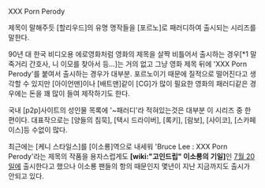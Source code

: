 XXX Porn Perody

제목이 말해주듯 [할리우드]의 유명 명작들을 [포르노]로 패러디하여 출시되는 시리즈를 말한다.

90년 대 한국 비디오용 에로영화처럼 영화의 제목을 살짝 비틀어서 출시하는 경우[*1 말죽거리 간호사, 니 이모를 찾아서 등...]는 거의 없고 그냥 영화 제목 뒤에 'XXX Porn Perody'를 붙여서 출시하는 경우가 대부분. 포르노이기 때문에 질적으로 떨어진다고 생각할 수 있지만 [아이언맨]이나 [배트맨]같이 [CG]가 많이 필요한 영화의 패러디같은 경우에는 돈을 꽤 많이 들여 제작하기도 한다.

국내 [p2p]사이트의 성인물 목록에 '~패러디'라 적혀있는것은 대부분 이 시리즈 중 한편이다. 대표작으로는 [양들의 침묵], [택시 드라이버], [록키], [람보], [사이코], [스카페이스]등 수없이 많다. 

최근에는 [케니 스타일스]를 [이소룡]역으로 내세워 'Bruce Lee : XXX Porn Perody'라는 제목의 작품을 용자스럽게도 '''[wiki:"고인드립" 이소룡의 기일]'''인 [[7월 20일]]에 출시한다고 했으나 이소룡 팬들의 항의 때문인지 몇년이 지난 지금까지도 출시가 안되고 있다.
